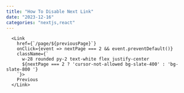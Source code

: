 ```yaml
---
title: "How To Disable Next Link"
date: "2023-12-16"
categories: "nextjs,react"
---
```


```
  <Link
    href={`/page/${previousPage}`}
    onClick={event => nextPage === 2 && event.preventDefault()}
    className={`
      w-28 rounded py-2 text-white flex justify-center
      ${nextPage === 2 ? 'cursor-not-allowed bg-slate-400' : 'bg-slate-800 '}
    `}>
    Previous
  </Link>
```
